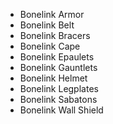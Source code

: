 - <WowHeadItem id="15609">Bonelink Armor</WowHeadItem>
- <WowHeadItem id="15613">Bonelink Belt</WowHeadItem>
- <WowHeadItem id="15610">Bonelink Bracers</WowHeadItem>
- <WowHeadItem id="15611">Bonelink Cape</WowHeadItem>
- <WowHeadItem id="15617">Bonelink Epaulets</WowHeadItem>
- <WowHeadItem id="15612">Bonelink Gauntlets</WowHeadItem>
- <WowHeadItem id="15615">Bonelink Helmet</WowHeadItem>
- <WowHeadItem id="15616">Bonelink Legplates</WowHeadItem>
- <WowHeadItem id="15614">Bonelink Sabatons</WowHeadItem>
- <WowHeadItem id="15618">Bonelink Wall Shield</WowHeadItem>